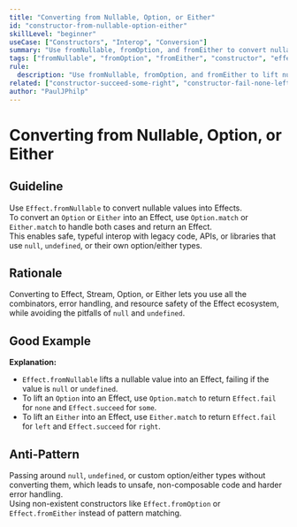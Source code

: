 ```yaml
---
title: "Converting from Nullable, Option, or Either"
id: "constructor-from-nullable-option-either"
skillLevel: "beginner"
useCase: ["Constructors", "Interop", "Conversion"]
summary: "Use fromNullable, fromOption, and fromEither to convert nullable values, Option, or Either into Effects or Streams, enabling safe and composable interop."
tags: ["fromNullable", "fromOption", "fromEither", "constructor", "effect", "stream", "option", "either", "interop", "conversion"]
rule:
  description: "Use fromNullable, fromOption, and fromEither to lift nullable values, Option, or Either into Effects or Streams for safe, typeful interop."
related: ["constructor-succeed-some-right", "constructor-fail-none-left"]
author: "PaulJPhilp"
---
```


# Converting from Nullable, Option, or Either

## Guideline

Use `Effect.fromNullable` to convert nullable values into Effects.  
To convert an `Option` or `Either` into an Effect, use `Option.match` or `Either.match` to handle both cases and return an Effect.  
This enables safe, typeful interop with legacy code, APIs, or libraries that use `null`, `undefined`, or their own option/either types.

## Rationale

Converting to Effect, Stream, Option, or Either lets you use all the combinators, error handling, and resource safety of the Effect ecosystem, while avoiding the pitfalls of `null` and `undefined`.

## Good Example

<Example path="./src/constructor-from-nullable-option-either.ts" />

**Explanation:**  
- `Effect.fromNullable` lifts a nullable value into an Effect, failing if the value is `null` or `undefined`.
- To lift an `Option` into an Effect, use `Option.match` to return `Effect.fail` for `none` and `Effect.succeed` for `some`.
- To lift an `Either` into an Effect, use `Either.match` to return `Effect.fail` for `left` and `Effect.succeed` for `right`.

## Anti-Pattern

Passing around `null`, `undefined`, or custom option/either types without converting them, which leads to unsafe, non-composable code and harder error handling.  
Using non-existent constructors like `Effect.fromOption` or `Effect.fromEither` instead of pattern matching.